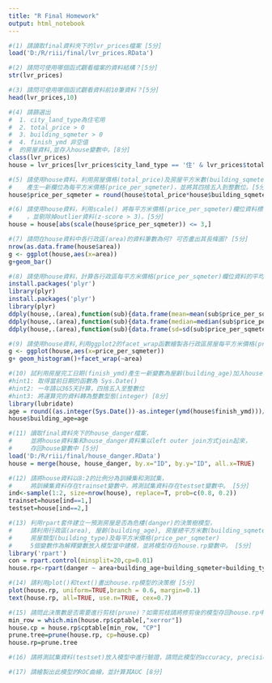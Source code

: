 ```yaml
---
title: "R Final Homework"
output: html_notebook
---
```


```r
#(1) 請讀取final資料夾下的lvr_prices檔案 [5分]
load('D:/R/riii/final/lvr_prices.RData')
```

```r
#(2) 請問可使用哪個函式觀看檔案的資料結構？[5分]
str(lvr_prices)
```

```r
#(3) 請問可使用哪個函式觀看資料前10筆資料？[5分]
head(lvr_prices,10)
```

```r
#(4) 請篩選出
#  1. city_land_type為住宅用
#  2. total_price > 0
#  3. building_sqmeter > 0
#  4. finish_ymd 非空值
#  的房屋資料,並存入house變數中。[8分]
class(lvr_prices)
house = lvr_prices[lvr_prices$city_land_type == '住' & lvr_prices$total_price > 0 & lvr_prices$building_sqmeter > 0 & as.integer(lvr_prices$finish_ymd) !=1,]
```

```r
#(5) 請使用house資料，利用房屋價格(total_price)及房屋平方米數(building_sqmeter)兩欄位，
#    產生一新欄位為每平方米價格(price_per_sqmeter)，並將其四捨五入到整數位。[5分]
house$price_per_sqmeter = round(house$total_price*house$building_sqmeter)
```

```r
#(6) 請使用house資料，利用scale() 將每平方米價格(price_per_sqmeter)欄位資料標準化
#    ，並剔除掉outlier資料(z-score > 3)。[5分]
house = house[abs(scale(house$price_per_sqmeter)) <= 3,]
```

```r
#(7) 請問在house資料中各行政區(area)的資料筆數為何? 可否畫出其長條圖? [5分]
nrow(as.data.frame(house$area))
g <- ggplot(house,aes(x=area))
g+geom_bar()
```

```r
#(8) 請使用house資料，計算各行政區每平方米價格(price_per_sqmeter)欄位資料的平均數，中位數及標準差 [8分]
install.packages('plyr')
library(plyr)
install.packages('plyr')
library(plyr)
ddply(house,.(area),function(sub){data.frame(mean=mean(sub$price_per_sqmeter))})
ddply(house,.(area),function(sub){data.frame(median=median(sub$price_per_sqmeter))})
ddply(house,.(area),function(sub){data.frame(sd=sd(sub$price_per_sqmeter))})
```

```r
#(9) 請使用house資料,利用ggplot2的facet_wrap函數繪製各行政區房屋每平方米價格(price_per_sqmeter)的直方圖 [8分]
g <- ggplot(house,aes(x=price_per_sqmeter))
g+ geom_histogram()+facet_wrap(~area)
```

```r
#(10) 試利用房屋完工日期(finish_ymd)產生一新變數為屋齡(building_age)加入house資料中。
#hint1: 取得當前日期的函數為 Sys.Date()
#hint2: 一年請以365天計算，四捨五入至整數位
#hint3: 將運算完的資料轉為整數型態(integer) [8分]
library(lubridate)
age = round((as.integer(Sys.Date())-as.integer(ymd(house$finish_ymd)))/365)
house$building_age=age
```

```r
#(11) 讀取final資料夾下的house_danger檔案，
#     並將house資料集和house_danger資料集以left outer join方式join起來，
#     存回house變數中 [5分]
load('D:/R/riii/final/house_danger.RData')
house = merge(house, house_danger, by.x="ID", by.y="ID", all.x=TRUE) 
```

```r
#(12) 請將house資料以8:2的比例分為訓練集和測試集，
#     將訓練集資料存在trainset變數中，將測試集資料存在testset變數中。 [5分]
ind<-sample(1:2, size=nrow(house), replace=T, prob=c(0.8, 0.2))
trainset=house[ind==1,]
testset=house[ind==2,]
```

```r
#(13) 利用rpart套件建立一預測房屋是否為危樓(danger)的決策樹模型，
#     請利用行政區(area), 屋齡(building_age), 房屋總平方米數(building_sqmeter),
#     房屋類型(building_type)及每平方米價格(price_per_sqmeter)
#     5個變數作為解釋變數放入模型當中建模，並將模型存在house.rp變數中。 [5分]
library('rpart')
con = rpart.control(minsplit=20,cp=0.01)
house.rp<-rpart(danger ~ area+building_age+building_sqmeter+building_type+price_per_sqmeter, data=trainset,control = con)
```

```r
#(14) 請利用plot()和text()畫出house.rp模型的決策樹 [5分]
plot(house.rp, uniform=TRUE,branch = 0.6, margin=0.1)
text(house.rp, all=TRUE, use.n=TRUE, cex=0.7)
```

```r
#(15) 請問此決策數是否需要進行剪枝(prune)？如需剪枝請將修剪後的模型存回house.rp中。 [5分]
min_row = which.min(house.rp$cptable[,"xerror"])
house.cp = house.rp$cptable[min_row, "CP"]
prune.tree=prune(house.rp, cp=house.cp)
house.rp=prune.tree
```

```r
#(16) 請將測試集資料(testset)放入模型中進行驗證，請問此模型的accuracy, precision, recall等績效分別為何？ [5分]

```

```r
#(17) 請繪製出此模型的ROC曲線，並計算其AUC [8分]

```
